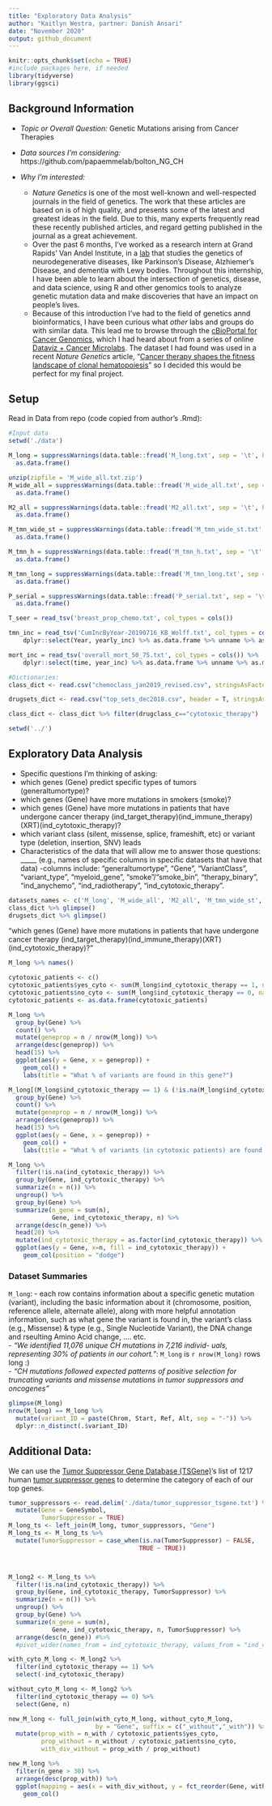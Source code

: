 ```yaml
---
title: "Exploratory Data Analysis"
author: "Kaitlyn Westra, partner: Danish Ansari"
date: "November 2020"
output: github_document
---
```


```r
knitr::opts_chunk$set(echo = TRUE)
#include packages here, if needed
library(tidyverse)
library(ggsci)
```


## Background Information

* *Topic or Overall Question:* Genetic Mutations arising from Cancer Therapies

* *Data sources I'm considering:* https://github.com/papaemmelab/bolton_NG_CH

* *Why I'm interested:* 
    - *Nature Genetics* is one of the most well-known and well-respected journals in the field of genetics. The work that these articles are based on is of high quality, and presents some of the latest and greatest ideas in the field. Due to this, many experts frequently read these recently published articles, and regard getting published in the journal as a great achievement. 
    - Over the past 6 months, I've worked as a research intern at Grand Rapids' Van Andel Institute, in a [lab](https://braslab.vai.org) that studies the genetics of neurodegenerative diseases, like Parkinson's Disease, Alzhiemer's Disease, and dementia with Lewy bodies. Throughout this internship, I have been able to learn about the intersection of genetics, disease, and data science, using R and other genomics tools to analyze genetic mutation data and make discoveries that have an impact on people's lives.
    - Because of this introduction I've had to the field of genetics annd bioinformatics, I have been curious what *other* labs and groups do with similar data. This lead me to browse through the [cBioPortal for Cancer Genomics](https://www.cbioportal.org), which I had heard about from a series of online [Dataviz + Cancer Microlabs](https://apply.hub.ki/cancerplusviz/). The dataset I had found was used in a recent *Nature Genetics* article, "[Cancer therapy shapes the fitness landscape of clonal hematopoiesis](https://www.nature.com/articles/s41588-020-00710-0)" so I decided this would be perfect for my final project.


## Setup

Read in Data from repo (code copied from author's .Rmd):

```r
#Input data
setwd('./data')

M_long = suppressWarnings(data.table::fread('M_long.txt', sep = '\t', header = T)) %>%
  as.data.frame()

unzip(zipfile = 'M_wide_all.txt.zip')
M_wide_all = suppressWarnings(data.table::fread('M_wide_all.txt', sep = '\t', header = T)) %>%
  as.data.frame()

M2_all = suppressWarnings(data.table::fread('M2_all.txt', sep = '\t', header = T))  %>%
  as.data.frame()

M_tmn_wide_st = suppressWarnings(data.table::fread('M_tmn_wide_st.txt', sep = '\t', header = T)) %>% 
  as.data.frame()

M_tmn_h = suppressWarnings(data.table::fread('M_tmn_h.txt', sep = '\t', header = T))  %>%
  as.data.frame()

M_tmn_long = suppressWarnings(data.table::fread('M_tmn_long.txt', sep = '\t', header = T))  %>%
  as.data.frame()

P_serial = suppressWarnings(data.table::fread('P_serial.txt', sep = '\t', header = T))  %>%
  as.data.frame()

T_seer = read_tsv('breast_prop_chemo.txt', col_types = cols()) 

tmn_inc = read_tsv('CumIncByYear-20190716_KB_Wolff.txt', col_types = cols()) %>%
    dplyr::select(Year, yearly_inc) %>% as.data.frame %>% unname %>% as.matrix

mort_inc = read_tsv('overall_mort_50_75.txt', col_types = cols()) %>%
    dplyr::select(time, year_inc) %>% as.data.frame %>% unname %>% as.matrix

#Dictionaries:
class_dict <- read.csv("chemoclass_jan2019_revised.csv", stringsAsFactors = F)

drugsets_dict <- read.csv("top_sets_dec2018.csv", header = T, stringsAsFactors = F)

class_dict <- class_dict %>% filter(drugclass_c=="cytotoxic_therapy")

setwd('../')
```

## Exploratory Data Analysis

* Specific questions I'm thinking of asking: 
- which genes (Gene) predict specific types of tumors (generaltumortype)?
- which genes (Gene) have more mutations in smokers (smoke)?
- which genes (Gene) have more mutations in patients that have undergone cancer therapy (ind_target_therapy)(ind_immune_therapy)(XRT)(ind_cytotoxic_therapy)?
- which variant class (silent, missense, splice, frameshift, etc) or variant type (deletion, insertion, SNV) leads
* Characteristics of the data that will allow me to answer those questions: _____ (e.g., names of specific columns in specific datasets that have that data)
-columns include: "generaltumortype", "Gene", "VariantClass", "variant_type", "myeloid_gene", "smoke"/"smoke_bin", "therapy_binary", "ind_anychemo", "ind_radiotherapy", "ind_cytotoxic_therapy".

```r
datasets_names <- c('M_long', 'M_wide_all', 'M2_all', 'M_tmn_wide_st', 'M_tmn_h', 'M_tmn_long', 'P_serial', 'T_seer', 'tmn_inc', 'mort_inc')
class_dict %>% glimpse()
drugsets_dict %>% glimpse()
```

"which genes (Gene) have more mutations in patients that have undergone cancer therapy (ind_target_therapy)(ind_immune_therapy)(XRT)(ind_cytotoxic_therapy)?"

```r
M_long %>% names()

cytotoxic_patients <- c()
cytotoxic_patients$yes_cyto <- sum(M_long$ind_cytotoxic_therapy == 1, na.rm = TRUE)
cytotoxic_patients$no_cyto <- sum(M_long$ind_cytotoxic_therapy == 0, na.rm = TRUE)
cytotoxic_patients <- as.data.frame(cytotoxic_patients)

M_long %>%
  group_by(Gene) %>%
  count() %>%
  mutate(geneprop = n / nrow(M_long)) %>%
  arrange(desc(geneprop)) %>%
  head(15) %>%
  ggplot(aes(y = Gene, x = geneprop)) +
    geom_col() +
    labs(title = "What % of variants are found in this gene?")

M_long[(M_long$ind_cytotoxic_therapy == 1) & (!is.na(M_long$ind_cytotoxic_therapy)),] %>%
  group_by(Gene) %>%
  count() %>%
  mutate(geneprop = n / nrow(M_long)) %>%
  arrange(desc(geneprop)) %>%
  head(15) %>%
  ggplot(aes(y = Gene, x = geneprop)) +
    geom_col() +
    labs(title = "What % of variants (in cytotoxic patients) are found in this gene?")

M_long %>%
  filter(!is.na(ind_cytotoxic_therapy)) %>%
  group_by(Gene, ind_cytotoxic_therapy) %>%
  summarize(n = n()) %>%
  ungroup() %>%
  group_by(Gene) %>%
  summarize(n_gene = sum(n),
            Gene, ind_cytotoxic_therapy, n) %>%
  arrange(desc(n_gene)) %>%
  head(20) %>%
  mutate(ind_cytotoxic_therapy = as.factor(ind_cytotoxic_therapy)) %>%
  ggplot(aes(y = Gene, x=n, fill = ind_cytotoxic_therapy)) +
    geom_col(position = "dodge")
```


### Dataset Summaries

`M_long`: 
- each row contains information about a specific genetic mutation (variant), including the basic information about it (chromosome, position, reference allele, alternate allele), along with more helpful annotation information, such as what gene the variant is found in, the variant's class (e.g., Missense) & type (e.g., Single Nucleotide Variant), the DNA change and rseulting Amino Acid change, .... etc.  
- *"We identified 11,076 unique CH mutations in 7,216 individ- uals, representing 30% of patients in our cohort."*: `M_long` is `r nrow(M_long)` rows long :)  
- *"CH mutations followed expected patterns of positive selection for truncating variants and missense mutations in tumor suppressors and oncogenes"*

```r
glimpse(M_long)
nrow(M_long) == M_long %>%
  mutate(variant_ID = paste(Chrom, Start, Ref, Alt, sep = "-")) %>%
  dplyr::n_distinct(.$variant_ID)
```


## Additional Data:

We can use the [Tumor Suppressor Gene Database (TSGene)](https://bioinfo.uth.edu/TSGene/download.cgi?csrt=9096171844716038094)'s list of 1217 human [tumor suppressor genes](https://bioinfo.uth.edu/TSGene/Human_TSGs.txt?csrt=9096171844716038094) to determine the category of each of our top genes.

```r
tumor_suppressors <- read.delim('./data/tumor_suppressor_tsgene.txt') %>%
  mutate(Gene = GeneSymbol,
         TumorSuppressor = TRUE)
M_long_ts <- left_join(M_long, tumor_suppressors, "Gene")
M_long_ts <- M_long_ts %>%
  mutate(TumorSuppressor = case_when(is.na(TumorSuppressor) ~ FALSE,
                                    TRUE ~ TRUE))



M_long2 <- M_long_ts %>%
  filter(!is.na(ind_cytotoxic_therapy)) %>%
  group_by(Gene, ind_cytotoxic_therapy, TumorSuppressor) %>%
  summarize(n = n()) %>%
  ungroup() %>%
  group_by(Gene) %>%
  summarize(n_gene = sum(n),
            Gene, ind_cytotoxic_therapy, n, TumorSuppressor) %>%
  arrange(desc(n_gene)) #%>%
  #pivot_wider(names_from = ind_cytotoxic_therapy, values_from = "ind_cytotoxic_therapy")

with_cyto_M_long <- M_long2 %>%
  filter(ind_cytotoxic_therapy == 1) %>%
  select(-ind_cytotoxic_therapy)

without_cyto_M_long <- M_long2 %>%
  filter(ind_cytotoxic_therapy == 0) %>%
  select(Gene, n)

new_M_long <- full_join(with_cyto_M_long, without_cyto_M_long,
                        by = "Gene", suffix = c("_without","_with")) %>%
  mutate(prop_with = n_with / cytotoxic_patients$yes_cyto,
         prop_without = n_without / cytotoxic_patients$no_cyto,
         with_div_without = prop_with / prop_without)

new_M_long %>%
  filter(n_gene > 30) %>%
  arrange(desc(prop_with)) %>%
  ggplot(mapping = aes(x = with_div_without, y = fct_reorder(Gene, with_div_without), fill = TumorSuppressor)) +
    geom_col()
```




